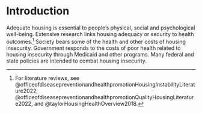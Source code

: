 # Introduction {.unnumbered}

Adequate housing is essential to people's physical, social and psychological well-being. Extensive research links housing adequacy or security to health outcomes.^[For literature reviews, see @officeofdiseasepreventionandhealthpromotionHousingInstabilityLiterature2022, @officeofdiseasepreventionandhealthpromotionQualityHousingLiterature2022, and @taylorHousingHealthOverview2018.] Society bears some of the health and other costs of housing insecurity. Government responds to the costs of poor health related to housing insecurity through Medicaid and other programs. Many federal and state policies are intended to combat housing insecurity.


